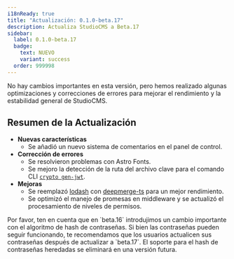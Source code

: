 ```yaml
---
i18nReady: true
title: "Actualización: 0.1.0-beta.17"
description: Actualiza StudioCMS a Beta.17
sidebar:
  label: 0.1.0-beta.17
  badge:
    text: NUEVO
    variant: success
  order: 999998
---
```



<QuickUpdate />

No hay cambios importantes en esta versión, pero hemos realizado algunas optimizaciones y correcciones de errores para mejorar el rendimiento y la estabilidad general de StudioCMS.

## Resumen de la Actualización

- **Nuevas características**
  - Se añadió un nuevo sistema de comentarios en el panel de control.
- **Corrección de errores**
  - Se resolvieron problemas con Astro Fonts.
  - Se mejoro la detección de la ruta del archivo clave para el comando CLI [`crypto gen-jwt`](/es/how-it-works/cli/#crypto-gen-jwt).
- **Mejoras**
  - Se reemplazó [lodash](https://www.npmjs.com/package/lodash) con [deepmerge-ts](https://www.npmjs.com/package/deepmerge-ts) para un mejor rendimiento.
  - Se optimizó el manejo de promesas en middleware y se actualizó el procesamiento de niveles de permisos.

<Aside title="Nota">
Por favor, ten en cuenta que en `beta.16` introdujimos un cambio importante con el algoritmo de hash de contraseñas. Si bien las contraseñas pueden seguir funcionando, te recomendamos que los usuarios actualicen sus contraseñas después de actualizar a `beta.17`. El soporte para el hash de contraseñas heredadas se eliminará en una versión futura.
</Aside>
